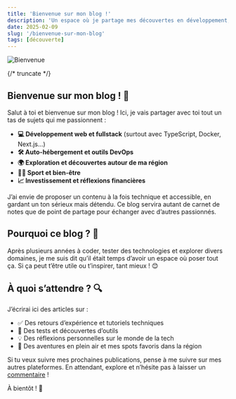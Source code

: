 ```yaml
---
title: 'Bienvenue sur mon blog !'
description: 'Un espace où je partage mes découvertes en développement, tech, sport et plus encore.'
date: 2025-02-09
slug: '/bienvenue-sur-mon-blog'
tags: [découverte]
---
```


![Bienvenue](https://images.unsplash.com/photo-1738996856092-b75023b84723?q=80&w=1931&auto=format&fit=crop&ixlib=rb-4.0.3&ixid=M3wxMjA3fDB8MHxwaG90by1wYWdlfHx8fGVufDB8fHx8fA%3D%3D)

{/* truncate */}

## Bienvenue sur mon blog ! 🎉

Salut à toi et bienvenue sur mon blog ! Ici, je vais partager avec toi tout un tas de sujets qui me passionnent :

-   **💻 Développement web et fullstack** (surtout avec TypeScript, Docker, Next.js...)
-   **🛠️ Auto-hébergement et outils DevOps**
-   **🌍 Exploration et découvertes autour de ma région**
-   **🏋️‍♂️ Sport et bien-être**
-   **📈 Investissement et réflexions financières**

J’ai envie de proposer un contenu à la fois technique et accessible, en gardant un ton sérieux mais détendu. Ce blog servira autant de carnet de notes que de point de partage pour échanger avec d’autres passionnés.

## Pourquoi ce blog ? 🤔

Après plusieurs années à coder, tester des technologies et explorer divers domaines, je me suis dit qu’il était temps d’avoir un espace où poser tout ça. Si ça peut t’être utile ou t’inspirer, tant mieux ! 😊

## À quoi s’attendre ? 🔍

J’écrirai ici des articles sur :

-   ✅ Des retours d’expérience et tutoriels techniques
-   🔬 Des tests et découvertes d’outils
-   💡 Des réflexions personnelles sur le monde de la tech
-   🌄 Des aventures en plein air et mes spots favoris dans la région

Si tu veux suivre mes prochaines publications, pense à me suivre sur mes autres plateformes. En attendant, explore et n’hésite pas à laisser un [commentaire](/#contact) !

À bientôt ! 👋
